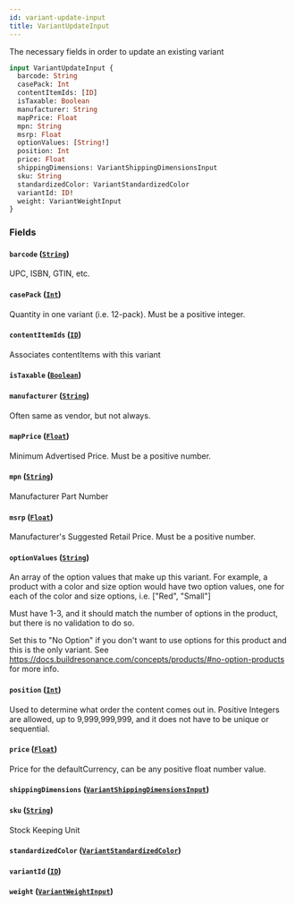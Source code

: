 ```yaml
---
id: variant-update-input
title: VariantUpdateInput
---
```



The necessary fields in order to update an existing variant


```graphql
input VariantUpdateInput {
  barcode: String
  casePack: Int
  contentItemIds: [ID]
  isTaxable: Boolean
  manufacturer: String
  mapPrice: Float
  mpn: String
  msrp: Float
  optionValues: [String!]
  position: Int
  price: Float
  shippingDimensions: VariantShippingDimensionsInput
  sku: String
  standardizedColor: VariantStandardizedColor
  variantId: ID!
  weight: VariantWeightInput
}
```


### Fields

#### `barcode` ([`String`](/developers/demandhq-apis/demand-api/graphql/reference/scalars/string))

UPC, ISBN, GTIN, etc.


#### `casePack` ([`Int`](/developers/demandhq-apis/demand-api/graphql/reference/scalars/int))

Quantity in one variant (i.e. 12-pack). Must be a positive integer.


#### `contentItemIds` ([`ID`](/developers/demandhq-apis/demand-api/graphql/reference/scalars/id))

Associates contentItems with this variant


#### `isTaxable` ([`Boolean`](/developers/demandhq-apis/demand-api/graphql/reference/scalars/boolean))




#### `manufacturer` ([`String`](/developers/demandhq-apis/demand-api/graphql/reference/scalars/string))

Often same as vendor, but not always.


#### `mapPrice` ([`Float`](/developers/demandhq-apis/demand-api/graphql/reference/scalars/float))

Minimum Advertised Price. Must be a positive number.


#### `mpn` ([`String`](/developers/demandhq-apis/demand-api/graphql/reference/scalars/string))

Manufacturer Part Number


#### `msrp` ([`Float`](/developers/demandhq-apis/demand-api/graphql/reference/scalars/float))

Manufacturer's Suggested Retail Price. Must be a positive number.


#### `optionValues` ([`String`](/developers/demandhq-apis/demand-api/graphql/reference/scalars/string))

An array of the option values that make up this variant.
For example, a product with a color and size option would have two option values,
one for each of the color and size options, i.e. ["Red", "Small"]

Must have 1-3, and it should match the number of options in the product, but there is no validation to do so.

Set this to "No Option" if you don't want to use options for this product and this is the only variant.
See https://docs.buildresonance.com/concepts/products/#no-option-products for more info.


#### `position` ([`Int`](/developers/demandhq-apis/demand-api/graphql/reference/scalars/int))

Used to determine what order the content comes out in.
Positive Integers are allowed, up to 9,999,999,999, and it does not have to be unique or sequential.


#### `price` ([`Float`](/developers/demandhq-apis/demand-api/graphql/reference/scalars/float))

Price for the defaultCurrency, can be any positive float number value.


#### `shippingDimensions` ([`VariantShippingDimensionsInput`](/developers/demandhq-apis/demand-api/graphql/reference/inputs/variant-shipping-dimensions-input))




#### `sku` ([`String`](/developers/demandhq-apis/demand-api/graphql/reference/scalars/string))

Stock Keeping Unit


#### `standardizedColor` ([`VariantStandardizedColor`](/developers/demandhq-apis/demand-api/graphql/reference/enums/variant-standardized-color))




#### `variantId` ([`ID`](/developers/demandhq-apis/demand-api/graphql/reference/scalars/id))




#### `weight` ([`VariantWeightInput`](/developers/demandhq-apis/demand-api/graphql/reference/inputs/variant-weight-input))






